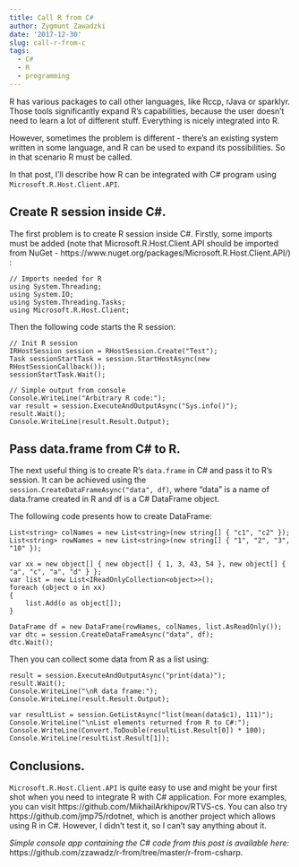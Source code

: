 ```yaml
---
title: Call R from C#
author: Zygmunt Zawadzki
date: '2017-12-30'
slug: call-r-from-c
tags:
  - C#
  - R
  - programming
---
```


R has various packages to call other languages, like Rccp, rJava or sparklyr. Those tools significantly expand R's capabilities, because the user doesn't need to learn a lot of different stuff. Everything is nicely integrated into R.

However, sometimes the problem is different - there's an existing system written in some language, and R can be used to expand its possibilities. So in that scenario R must be called.

In that post, I'll describe how R can be integrated with C# program using `Microsoft.R.Host.Client.API`.

## Create R session inside C#.

The first problem is to create R session inside C#. Firstly, some imports must be added (note that Microsoft.R.Host.Client.API should be imported from NuGet - https://www.nuget.org/packages/Microsoft.R.Host.Client.API/) :

```
// Imports needed for R
using System.Threading;
using System.IO;
using System.Threading.Tasks;
using Microsoft.R.Host.Client;
```

Then the following code starts the R session:

```
// Init R session
IRHostSession session = RHostSession.Create("Test");
Task sessionStartTask = session.StartHostAsync(new RHostSessionCallback());
sessionStartTask.Wait();

// Simple output from console
Console.WriteLine("Arbitrary R code:");
var result = session.ExecuteAndOutputAsync("Sys.info()");
result.Wait();
Console.WriteLine(result.Result.Output);
```

## Pass data.frame from C# to R.

The next useful thing is to create R's `data.frame` in C# and pass it to R's session. It can be achieved using the `session.CreateDataFrameAsync("data", df)`, where "data" is a name of data.frame created in R and df is a C# DataFrame object.

The following code presents how to create DataFrame:

```
List<string> colNames = new List<string>(new string[] { "c1", "c2" });
List<string> rowNames = new List<string>(new string[] { "1", "2", "3", "10" });

var xx = new object[] { new object[] { 1, 3, 43, 54 }, new object[] { "a", "c", "a", "d" } };
var list = new List<IReadOnlyCollection<object>>();
foreach (object o in xx)
{
    list.Add(o as object[]);
}

DataFrame df = new DataFrame(rowNames, colNames, list.AsReadOnly());
var dtc = session.CreateDataFrameAsync("data", df);
dtc.Wait();
```

Then you can collect some data from R as a list using:

```
result = session.ExecuteAndOutputAsync("print(data)");
result.Wait();
Console.WriteLine("\nR data frame:");
Console.WriteLine(result.Result.Output);

var resultList = session.GetListAsync("list(mean(data$c1), 111)");
Console.WriteLine("\nList elements returned from R to C#:");
Console.WriteLine(Convert.ToDouble(resultList.Result[0]) * 100);
Console.WriteLine(resultList.Result[1]);
```

## Conclusions.

`Microsoft.R.Host.Client.API` is quite easy to use and might be your first shot when you need to integrate R with C# application. For more examples, you can visit https://github.com/MikhailArkhipov/RTVS-cs. You can also try https://github.com/jmp75/rdotnet, which is another project which allows using R in C#. However, I didn't test it, so I can't say anything about it.

*Simple console app containing the C# code from this post is available here:* https://github.com/zzawadz/r-from/tree/master/r-from-csharp.
